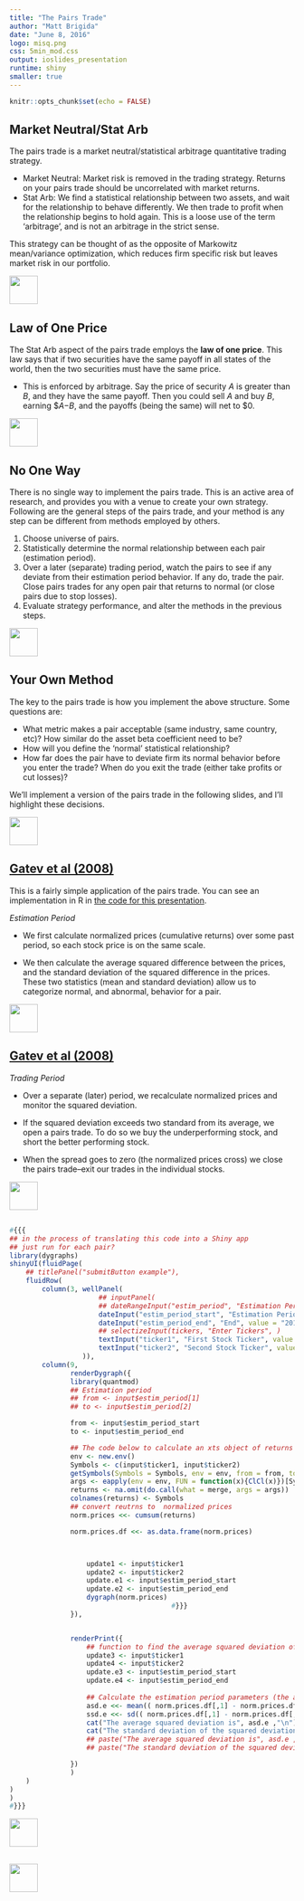```yaml
---
title: "The Pairs Trade"
author: "Matt Brigida"
date: "June 8, 2016"
logo: misq.png
css: 5min_mod.css
output: ioslides_presentation
runtime: shiny
smaller: true
---
```

  
```r
knitr::opts_chunk$set(echo = FALSE)
```

<!-- Much of the text and code in this presentation is from here: https://mattbrigida.shinyapps.io/chapter7_pairs_trade/pairs_trade.Rmd  -->

## Market Neutral/Stat Arb

The pairs trade is a market neutral/statistical arbitrage quantitative trading strategy.

- Market Neutral: Market risk is removed in the trading strategy.  Returns on your pairs trade should be uncorrelated with market returns.
- Stat Arb: We find a statistical relationship between two assets, and wait for the relationship to behave differently.  We then trade to profit when the relationship begins to hold again.  This is a loose use of the term 'arbitrage', and is not an arbitrage in the strict sense.

This strategy can be thought of as the opposite of Markowitz mean/variance optimization, which reduces firm specific risk but leaves market risk in our portfolio. 

<div class="MIfooter"><img src="mi.png" style="height:50px;"></div> 

## Law of One Price

The Stat Arb aspect of the pairs trade employs the **law of one price**.  This law says that if two securities have the same payoff in all states of the world, then the two securities must have the same price. 

-  This is enforced by arbitrage. Say the price of security *A* is greater than *B*, and they have the same payoff. Then you could sell *A* and buy *B*, earning \$*A−B*, and the payoffs (being the same) will net to \$0.

<div class="MIfooter"><img src="mi.png" style="height:50px;"></div> 

## No One Way

There is no single way to implement the pairs trade. This is an active area of research, and provides you with a venue to create your own strategy.  Following are the general steps of the pairs trade, and your method is any step can be different from methods employed by others.

#.  Choose universe of pairs.
#.  Statistically determine the normal relationship between each pair (estimation period).
#.  Over a later (separate) trading period, watch the pairs to see if any deviate from their estimation period behavior.  If any do, trade the pair.  Close pairs trades for any open pair that returns to normal (or close pairs due to stop losses).
#.  Evaluate strategy performance, and alter the methods in the previous steps.


<div class="MIfooter"><img src="mi.png" style="height:50px;"></div> 

## Your Own Method

The key to the pairs trade is how you implement the above structure.  Some questions are:

-  What metric makes a pair acceptable (same industry, same country, etc)?  How similar do the asset beta coefficient need to be?
-  How will you define the 'normal' statistical relationship?
-  How far does the pair have to deviate firm its normal behavior before you enter the trade?  When do you exit the trade (either take profits or cut losses)?

We'll implement a version of the pairs trade in the following slides, and I'll highlight these decisions.

<div class="MIfooter"><img src="mi.png" style="height:50px;"></div> 

## [Gatev et al (2008)](http://www-stat.wharton.upenn.edu/~steele/Courses/434/434Context/PairsTrading/PairsTradingGGR.pdf)

This is a fairly simple application of the pairs trade.  You can see an implementation in R in [the code for this presentation](https://github.com/FinancialMarkets/5MinuteFinance/blob/master/Equity/pairs_trade/pairs_trade.Rmd).

*Estimation Period* 

- We first calculate normalized prices (cumulative returns) over some past period, so each stock price is on the same scale.

- We then calculate the average squared difference between the prices, and the standard deviation of the squared difference in the prices.  These two statistics (mean and standard deviation) allow us to categorize normal, and abnormal, behavior for a pair.  


<div class="MIfooter"><img src="mi.png" style="height:50px;"></div> 


## [Gatev et al (2008)](http://www-stat.wharton.upenn.edu/~steele/Courses/434/434Context/PairsTrading/PairsTradingGGR.pdf)

*Trading Period*

- Over a separate (later) period, we recalculate normalized prices and monitor the squared deviation.

-  If the squared deviation exceeds two standard from its average, we open a pairs trade.  To do so we buy the underperforming stock, and short the better performing stock.

- When the spread goes to zero (the normalized prices cross) we close the pairs trade--exit our trades in the individual stocks.  

<div class="MIfooter"><img src="mi.png" style="height:50px;"></div> 


##

<!-- Estimation Period -->


```r
#{{{
## in the process of translating this code into a Shiny app
## just run for each pair?
library(dygraphs)
shinyUI(fluidPage(
    ## titlePanel("submitButton example"),
    fluidRow(
        column(3, wellPanel(
                      ## inputPanel( 
                      ## dateRangeInput("estim_period", "Estimation Period", start = "2015-09-01", end = "2015-12-31"),
                      dateInput("estim_period_start", "Estimation Period Start", value = "2015-09-01"), 
                      dateInput("estim_period_end", "End", value = "2015-12-31"), 
                      ## selectizeInput(tickers, "Enter Tickers", )
                      textInput("ticker1", "First Stock Ticker", value = "JPM"),
                      textInput("ticker2", "Second Stock Ticker", value = "GS")
                  )),
        column(9,
               renderDygraph({
               library(quantmod)
               ## Estimation period
               ## from <- input$estim_period[1]
               ## to <- input$estim_period[2]

               from <- input$estim_period_start
               to <- input$estim_period_end

               ## The code below to calculate an xts object of returns is from an SO or Quant.SE post.  I need to find it and cite.
               env <- new.env()
               Symbols <- c(input$ticker1, input$ticker2)
               getSymbols(Symbols = Symbols, env = env, from = from, to = to)
               args <- eapply(env = env, FUN = function(x){ClCl(x)})[Symbols]
               returns <- na.omit(do.call(what = merge, args = args))
               colnames(returns) <- Symbols
               ## convert reutrns to  normalized prices
               norm.prices <<- cumsum(returns)

               norm.prices.df <<- as.data.frame(norm.prices)



                   update1 <- input$ticker1
                   update2 <- input$ticker2
                   update.e1 <- input$estim_period_start
                   update.e2 <- input$estim_period_end                   
                   dygraph(norm.prices) 
                                        #}}} 
               }),


               renderPrint({    
                   ## function to find the average squared deviation of the normalized prices for two stocks
                   update3 <- input$ticker1
                   update4 <- input$ticker2
                   update.e3 <- input$estim_period_start
                   update.e4 <- input$estim_period_end                   
                   
                   ## Calculate the estimation period parameters (the average squared deviation and the standard deviation of the squared deviations):
                   asd.e <<- mean(( norm.prices.df[,1] - norm.prices.df[,2])^2 )
                   ssd.e <<- sd(( norm.prices.df[,1] - norm.prices.df[,2])^2 )
                   cat("The average squared deviation is", asd.e ,"\n")
                   cat("The standard deviation of the squared deviations is:", ssd.e ,"\n")
                   ## paste("The average squared deviation is", asd.e ,"\n")
                   ## paste("The standard deviation of the squared deviations is:", ssd.e ,"\n")

               })
               )
    )
)
)
#}}}
```



<div class="MIfooter"><img src="mi.png" style="height:50px;"></div> 


##


<div class="MIfooter"><img src="mi.png" style="height:50px;"></div> 
